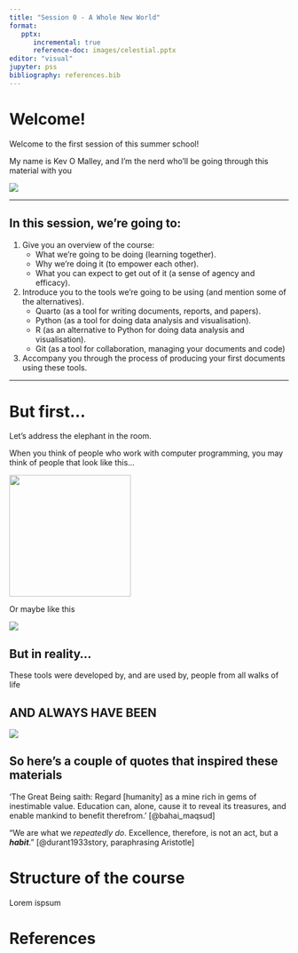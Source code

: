 ```yaml
---
title: "Session 0 - A Whole New World"
format: 
   pptx:
      incremental: true
      reference-doc: images/celestial.pptx
editor: "visual"
jupyter: pss
bibliography: references.bib
---
```


# Welcome! {background-color="blue"}

Welcome to the first session of this summer school!

My name is Kev O Malley, and I'm the nerd who'll be going through this material with you

![](images/rain_hill.jpg)

------------------------------------------------------------------------

## In this session, we're going to:

1.  Give you an overview of the course:
    -   What we're going to be doing (learning together).
    -   Why we're doing it (to empower each other).
    -   What you can expect to get out of it (a sense of agency and efficacy).
2.  Introduce you to the tools we're going to be using (and mention some of the alternatives).
    -   Quarto (as a tool for writing documents, reports, and papers).
    -   Python (as a tool for doing data analysis and visualisation).
    -   R (as an alternative to Python for doing data analysis and visualisation).
    -   Git (as a tool for collaboration, managing your documents and code)
3.  Accompany you through the process of producing your first documents using these tools.

------------------------------------------------------------------------

# But first...

Let's address the elephant in the room.

When you think of people who work with computer programming, you may think of people that look like this...

![](images/Dexter.jpg){width="219"}

Or maybe like this

![](images/Kev aged 17.jpg)

## But in reality...

These tools were developed by, and are used by, people from all walks of life

## AND ALWAYS HAVE BEEN

![](images/Grace_Hopper_Team.jpg)

## So here's a couple of quotes that inspired these materials

'The Great Being saith: Regard [humanity] as a mine rich in gems of inestimable value. Education can, alone, cause it to reveal its treasures, and enable mankind to benefit therefrom.'
[@bahai_maqsud]

"We are what we *repeatedly do*. Excellence, therefore, is not an act, but a _**habit**_.”
[@durant1933story, paraphrasing Aristotle]

# Structure of the course
Lorem ispsum

# References

::: {#refs}
:::
